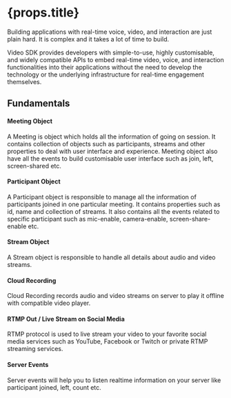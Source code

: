 <h1> {props.title} </h1> 

Building applications with real-time voice, video, and interaction are just plain hard. It is complex and it takes a lot of time to build.

Video SDK provides developers with simple-to-use, highly customisable, and widely compatible APIs to embed real-time video, voice, and interaction functionalities into their applications without the need to develop the technology or the underlying infrastructure for real-time engagement themselves.

## Fundamentals
#### Meeting Object
A Meeting is object which holds all the information of going on session. It contains collection of objects such as participants, streams and other properties to deal with user interface and experience. Meeting object also have all the events to build customisable user interface such as join, left, screen-shared etc.

#### Participant Object
A Participant object is responsible to manage all the information of participants joined in one particular meeting. It contains properties such as id, name and collection of streams. It also contains all the events related to specific participant such as mic-enable, camera-enable, screen-share-enable etc.

#### Stream Object
A Stream object is responsible to handle all details about audio and video streams. 

#### Cloud Recording
Cloud Recording records audio and video streams on server to play it offline with compatible video player.

#### RTMP Out / Live Stream on Social Media
RTMP protocol is used to live stream your video to your favorite social media services such as YouTube, Facebook or Twitch or private RTMP streaming services.

#### Server Events
Server events will help you to listen realtime information on your server like participant joined, left, count etc.